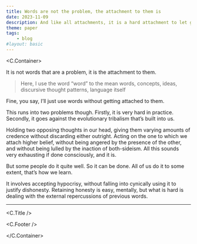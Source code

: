 ```yaml
---
title: Words are not the problem, the attachment to them is
date: 2023-11-09
description: And like all attachments, it is a hard attachment to let go.
theme: paper
tags:
    - blog
#layout: basic
---
```



<C.Container>

It is not words that are a problem, it is the attachment to them.

> Here, I use the word “word” to the mean words, concepts, ideas, discursive
> thought patterns, language itself

Fine, you say, I’ll just use words without getting attached to them.

This runs into two problems though. Firstly, it is very hard in practice.
Secondly, it goes against the evolutionary tribalism that’s built into us.

Holding two opposing thoughts in our head, giving them varying amounts of
credence without discarding either outright. Acting on the one to which we
attach higher belief, without being angered by the presence of the other, and
without being lulled by the inaction of both-sideism. All this sounds very
exhausting if done consciously, and it is.

But some people do it quite well. So it can be done. All of us do it to some
extent, that’s how we learn.

It involves accepting hypocrisy, without falling into cynically using it to
justify dishonesty. Retaining honesty is easy, mentally, but what is hard is
dealing with the external repercussions of previous words.

---

<C.Title />

<C.Footer />

</C.Container>
